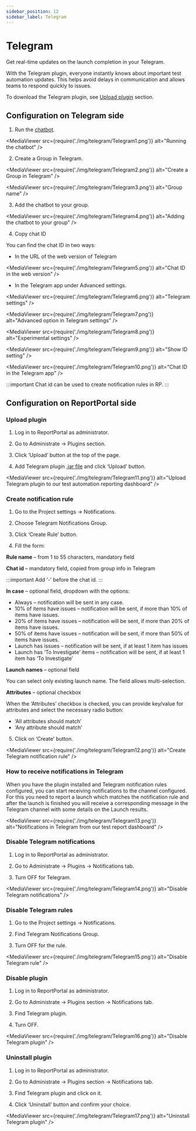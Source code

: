 ```yaml
---
sidebar_position: 12
sidebar_label: Telegram
---
```


# Telegram

Get real-time updates on the launch completion in your Telegram.

With the Telegram plugin, everyone instantly knows about important test automation updates. This helps avoid delays in communication and allows teams to respond quickly to issues.

To download the Telegram plugin, see [Upload plugin](/plugins/ManagePlugins#upload-plugin) section.

## Configuration on Telegram side

1. Run the [chatbot](https://t.me/reportPortal_bot).

<MediaViewer src={require('./img/telegram/Telegram1.png')} alt="Running the chatbot" />

2. Create a Group in Telegram.

<MediaViewer src={require('./img/telegram/Telegram2.png')} alt="Create a Group in Telegram" />

<MediaViewer src={require('./img/telegram/Telegram3.png')} alt="Group name" />

3. Add the chatbot to your group.

<MediaViewer src={require('./img/telegram/Telegram4.png')} alt="Adding the chatbot to your group" />

4. Copy chat ID

You can find the chat ID in two ways:

* In the URL of the web version of Telegram

<MediaViewer src={require('./img/telegram/Telegram5.png')} alt="Chat ID in the web version" />

* In the Telegram app under Advanced settings.

<MediaViewer src={require('./img/telegram/Telegram6.png')} alt="Telegram settings" />

<MediaViewer src={require('./img/telegram/Telegram7.png')} alt="Advanced option in Telegram settings" />

<MediaViewer src={require('./img/telegram/Telegram8.png')} alt="Experimental settings" />

<MediaViewer src={require('./img/telegram/Telegram9.png')} alt="Show ID setting" />

<MediaViewer src={require('./img/telegram/Telegram10.png')} alt="Chat ID in the Telegram app" />

:::important
Chat id can be used to create notification rules in RP.
:::

## Configuration on ReportPortal side

### Upload plugin

1. Log in to ReportPortal as administrator.

2. Go to Administrate -> Plugins section.

3. Click ‘Upload’ button at the top of the page.

4. Add Telegram plugin [.jar file](https://github.com/reportportal/plugin-telegram/packages/) and click ‘Upload’ button.

<MediaViewer src={require('./img/telegram/Telegram11.png')} alt="Upload Telegram plugin to our test automation reporting dashboard" />

### Create notification rule

1. Go to the Project settings -> Notifications.

2. Choose Telegram Notifications Group.

3. Click ‘Create Rule’ button.

4. Fill the form:

**Rule name** – from 1 to 55 characters, mandatory field

**Chat id** – mandatory field, copied from group info in Telegram

:::important
Add ‘-’ before the chat id.
:::

**In case** – optional field, dropdown with the options:

* Always – notification will be sent in any case.
* 10% of items have issues – notification will be sent, if more than 10% of items have issues.
* 20% of items have issues – notification will be sent, if more than 20% of items have issues.
* 50% of items have issues – notification will be sent, if more than 50% of items have issues.
* Launch has issues – notification will be sent, if at least 1 item has issues
* Launch has ‘To Investigate’ items – notification will be sent, if at least 1 item has ‘To Investigate’

**Launch names** – optional field

You can select only existing launch name. The field allows multi-selection.

**Attributes** – optional checkbox

When the ‘Attributes’ checkbox is checked, you can provide key/value for attributes and select the necessary radio button:

* ‘All attributes should match’
* ‘Any attribute should match’

5. Click on ‘Create’ button.

<MediaViewer src={require('./img/telegram/Telegram12.png')} alt="Create Telegram notification rule" />

### How to receive notifications in Telegram

When you have the plugin installed and Telegram notification rules configured, you can start receiving notifications to the channel configured. For this you need to report a launch which matches the notification rule and after the launch is finished you will receive a corresponding message in the Telegram channel with some details on the Launch results.

<MediaViewer src={require('./img/telegram/Telegram13.png')} alt="Notifications in Telegram from our test report dashboard" />

### Disable Telegram notifications

1. Log in to ReportPortal as administrator.

2. Go to Administrate -> Plugins -> Notifications tab.

3. Turn OFF for Telegram.

<MediaViewer src={require('./img/telegram/Telegram14.png')} alt="Disable Telegram notifications" />

### Disable Telegram rules

1. Go to the Project settings -> Notifications.

2. Find Telegram Notifications Group.

3. Turn OFF for the rule.

<MediaViewer src={require('./img/telegram/Telegram15.png')} alt="Disable Telegram rule" />

### Disable plugin

1. Log in to ReportPortal as administrator.

2. Go to Administrate -> Plugins section -> Notifications tab.

3. Find Telegram plugin.

4. Turn OFF.

<MediaViewer src={require('./img/telegram/Telegram16.png')} alt="Disable Telegram plugin" />

### Uninstall plugin

1. Log in to ReportPortal as administrator.

2. Go to Administrate -> Plugins section -> Notifications tab.

3. Find Telegram plugin and click on it.

4. Click ‘Uninstall’ button and confirm your choice.

<MediaViewer src={require('./img/telegram/Telegram17.png')} alt="Uninstall Telegram plugin" />
